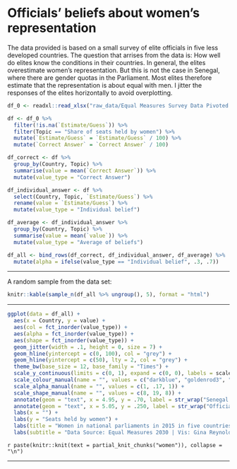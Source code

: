 # Officials' beliefs about women's representation

The data provided is based on a small survey of elite officials in five less developed countries.  The question that arrises from the data is: How well do elites know the conditions in their countries.  In general, the elites overestimate women's representation.  But this is not the case in Senegal, where there are gender quotas in the Parliament.  Most elites therefore estimate that the representation is about equal with men. I jitter the responses of the elites horizontally to avoid overplotting. 

```r
df_0 <- readxl::read_xlsx("raw_data/Equal Measures Survey Data Pivoted.xlsx")

df <- df_0 %>%
  filter(!is.na(`Estimate/Guess`)) %>%
  filter(Topic == "Share of seats held by women") %>%
  mutate(`Estimate/Guess` = `Estimate/Guess` / 100) %>%
  mutate(`Correct Answer` = `Correct Answer` / 100)
```



```r

df_correct <- df %>%
  group_by(Country, Topic) %>%
  summarise(value = mean(`Correct Answer`)) %>%
  mutate(value_type = "Correct Answer")

df_individual_answer <- df %>%
  select(Country, Topic, `Estimate/Guess`) %>%
  rename(value = `Estimate/Guess`) %>%
  mutate(value_type = "Individual belief")

df_average <- df_individual_answer %>%
  group_by(Country, Topic) %>%
  summarise(value = mean(`value`)) %>%
  mutate(value_type = "Average of beliefs")

df_all <- bind_rows(df_correct, df_individual_answer, df_average) %>%
  mutate(alpha = ifelse(value_type == "Individual belief", .3, .7))
```

---

A random sample from the data set: 
```r
knitr::kable(sample_n(df_all %>% ungroup(), 5), format = "html")
```

---

```r
ggplot(data = df_all) +
  aes(x = Country, y = value) +
  aes(col = fct_inorder(value_type)) +
  aes(alpha = fct_inorder(value_type)) +
  aes(shape = fct_inorder(value_type)) +
  geom_jitter(width = .1, height = 0, size = 7) +
  geom_hline(yintercept = c(0, 100), col = "grey") +
  geom_hline(yintercept = c(50), lty = 2, col = "grey") +
  theme_bw(base_size = 12, base_family = "Times") +
  scale_y_continuous(limits = c(0, 1), expand = c(0, 0), labels = scales::percent) +
  scale_colour_manual(name = "", values = c("darkblue", "goldenrod3", "goldenrod3")) +
  scale_alpha_manual(name = "", values = c(1, .17, 1)) +
  scale_shape_manual(name = "", values = c(8, 19, 8)) +
  annotate(geom = "text", x = 4.95, y = .70, label = str_wrap("Senegal's 2010 gender parity law means it leads among these countries.", 16), size = 3, hjust = 1) +
  annotate(geom = "text", x = 5.05, y = .250, label = str_wrap("Officials seem to be aware of the law.", 10), size = 3, hjust = 0) +
  labs(x = "") +
  labs(y = "Seats held by women") +
  labs(title = "Women in national parliaments in 2015 in five countries \nand officials' beliefs about representation") +
  labs(subtitle = "Data Source: Equal Measures 2030 | Vis: Gina Reynolds @EvaMaeRey")
```

`r paste(knitr::knit(text = partial_knit_chunks("women")), collapse = "\n")`

---